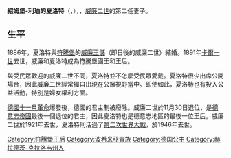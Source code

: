 {{Unreferenced|time=2020-06-29T11:56:39+00:00}}
{{Infobox royalty|consort=yes
| name        = 紹姆堡-利珀的夏洛特
| image       = Charlotte von Schaumburg-Lippe Queen of Wurttemberg.jpg
| succession  = 符騰堡王后
| reign       = 1891年10月6日 — 1918年11月30日
| birth_date  = {{birth date|1864|9|10|df=y}}
| birth_place = [[波希米亞王國|波希米亞王國]][[捷克斯卡利采|捷克斯卡利采]]
| death_date  = {{death date and age|1946|7|16|1864|9|10|df=y}}
| death_place = [[蒂賓根|圖賓根]]
| spouse      = [[威廉二世_(符騰堡)|符騰堡的威廉二世]]
| house       = [[利珀家族|利珀家族]]紹姆堡系
| father      = [[紹姆堡-利珀的威廉|紹姆堡-利珀的威廉]]
| mother      = [[安哈特-德紹的巴蒂爾迪絲|安哈特-德紹的巴蒂爾迪絲]]
| religion    = [[歸正宗|歸正宗]]
}}
'''紹姆堡-利珀的夏洛特'''（{{lang-de|Charlotte zu Schaumburg-Lippe}}，{{bd|1864年|10月10日|1946年|7月16日}}），{{le|符騰堡王后|List of consorts of Württemberg}}，[[威廉二世_(符騰堡)|威廉二世]]的第二任妻子。

==生平==
1886年，夏洛特與[[符騰堡王國|符騰堡]]的[[威廉二世_(符騰堡)|威廉王儲]]（即日後的威廉二世）結婚。1891年[[卡爾一世_(符騰堡)|卡爾一世]]去世，威廉和夏洛特成為符騰堡國王和王后。

與受民眾歡迎的威廉二世不同，夏洛特並不怎麼受民眾愛戴。夏洛特很少出席公開場合，因此威廉二世經常獨自出現在公眾視野當中。即使如此，夏洛特也有投入公益活動，特別是婦女權利方面。

[[德國十一月革命|德國十一月革命]]爆發後，德國的君主制被廢除。威廉二世於11月30日退位，是[[德意志帝國|德意志帝國]]最後一個退位的君主，因此夏洛特也是德意志地區的最後一位王后。威廉二世於1921年去世，夏洛特則活過了[[第二次世界大戰|第二次世界大戰]]，於1946年去世。

[[Category:符腾堡王后|Category:符腾堡王后]]
[[Category:波希米亞貴族|Category:波希米亞貴族]]
[[Category:德国公主|Category:德国公主]]
[[Category:赫拉德茨-克拉洛韦州人|Category:赫拉德茨-克拉洛韦州人]]